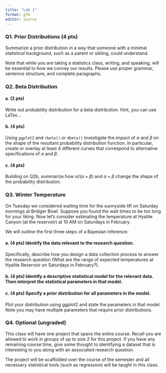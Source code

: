 ```yaml
---
title: "Lab 1"
format: gfm
editor: source
---
```


### Q1. Prior Distributions (4 pts)

Summarize a prior distribution in a way that someone with a minimal statistical background, such as a parent or sibling, could understand. 

Note that while you are taking a statistics class, writing, and speaking, will be essential to how we convey our results. Please use proper grammar, sentence structure, and complete paragraphs.


### Q2. Beta Distribution

#### a. (2 pts) 
Write out probability distribution for a beta distribution. Hint, you can use LaTex...


#### b. (4 pts) 
Using `ggplot2` and `rbeta()` or `dbeta()` investigate the impact of $\alpha$ and $\beta$ on the shape of the resultant probability distribution function. In particular, create or overlay at least 4 different curves that correspond to alternative specifications of $\alpha$ and $\beta$.



#### c. (4 pts)

Building on Q2b, summarize how $\alpha/ (\alpha + \beta)$ and $\alpha + \beta$ change the shape of the probability distribution.


### Q3. Winter Temperature

On Tuesday we considered waiting time for the sunnyside lift on Saturday mornings at Bridger Bowl. Suppose you found the wait times to be too long for your liking. Now let's consider estimating the temperature at Hyalite Canyon (at the reservoir) at 10 AM on Saturdays in February.

We will outline the first three steps of a Bayesian inference:

#### a. (4 pts) Identify the data relevant to the research question. 

Specifically, describe how you design a data collection process to answer the research question (What are the range of expected temperatures at Hyalite Reservoir on Saturdays in February?).


#### b. (4 pts) Identify a descriptive statistical model for the relevant data. Then interpret the statistical parameters in that model.


#### c. (4 pts) Specify a prior distribution for all parameters in the model.
Plot your distribution using ggplot2 and state the parameters in that model. Note you may have multiple parameters that require prior distributions.


### Q4. Optional (ungraded)

This class will have one project that spans the entire course. Recall you are allowed to work in groups of up to size 2 for this project. If you have any remaining course time, give some thought to identifying a dataset that is interesting to you along with an associated research question. 

The project will be scaffolded over the course of the semester and all necessary statistical tools (such as regression) will be taught in this class.

